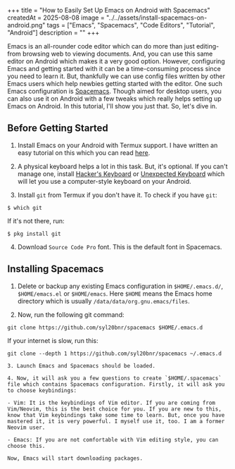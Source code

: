 +++
title = "How to Easily Set Up Emacs on Android with Spacemacs"
createdAt = 2025-08-08
image = "../../assets/install-spacemacs-on-android.png"
tags = ["Emacs", "Spacemacs", "Code Editors", "Tutorial", "Android"]
description = ""
+++

Emacs is an all-rounder code editor which can do more than just editing-from browsing web to viewing documents. And, you can use this same editor on Android which makes it a very good option. However, configuring Emacs and getting started with it can be a time-consuming process since you need to learn it. But, thankfully we can use config files written by other Emacs users which help newbies getting started with the editor. One such Emacs configuration is [Spacemacs](https://www.spacemacs.org). Though aimed for desktop users, you can also use it on Android with a few tweaks which really helps setting up Emacs on Android. In this tutorial, I'll show you just that. So, let's dive in.

## Before Getting Started

1. Install Emacs on your Android with Termux support. I have written an easy tutorial on this which you can read [here](/install-emacs-on-android).

2. A physical keyboard helps a lot in this task. But, it's optional. If you can't manage one, install [Hacker's Keyboard](https://f-droid.org/packages/org.pocketworkstation.pckeyboard/) or [Unexpected Keyboard](https://f-droid.org/packages/juloo.keyboard2/) which will let you use a computer-style keyboard on your Android.

3. Install `git` from Termux if you don't have it. To check if you have `git`:

```shell
$ which git
```

If it's not there, run:

```shell
$ pkg install git
```

4. Download `Source Code Pro` font. This is the default font in Spacemacs. 

## Installing Spacemacs

1. Delete or backup any existing Emacs configuration in `$HOME/.emacs.d/`, `$HOME/emacs.el` or `$HOME/emacs`. Here `$HOME` means the Emacs home directory which is usually `/data/data/org.gnu.emacs/files`.

2. Now, run the following git command:

```shell
git clone https://github.com/syl20bnr/spacemacs $HOME/.emacs.d
```

If your internet is slow, run this:

```shell
git clone --depth 1 https://github.com/syl20bnr/spacemacs ~/.emacs.d

3. Launch Emacs and Spacemacs should be loaded. 

4. Now, it will ask you a few questions to create `$HOME/.spacemacs` file which contains Spacemacs configuration. Firstly, it will ask you to choose keybindings:

- Vim: It is the keybindings of Vim editor. If you are coming from Vim/Neovim, this is the best choice for you. If you are new to this, know that Vim keybindings take some time to learn. But, once you have mastered it, it is very powerful. I myself use it, too. I am a former Neovim user.

- Emacs: If you are not comfortable with Vim editing style, you can choose this. 

Now, Emacs will start downloading packages.
```
